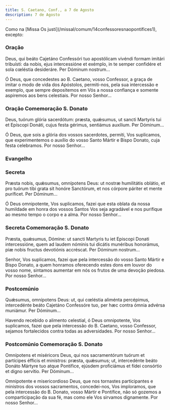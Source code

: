 ```yaml
---
title: S. Caetano, Conf., a 7 de Agosto
description: 7 de Agosto
---
```


<aside>
  Como na [Missa Os justi](/missal/comum/14confessoresnaopontifices1), excepto:
</aside>


### Oração

<div class="side-by-side not-content">

Deus, qui beáto Cajetáno Confessóri tuo apostólicam vivéndi formam imitári tribuísti: da nobis, ejus intercessióne et exémplo, in te semper confidére et sola cœléstia desideráre. Per Dóminum nostrum...

Ó Deus, que concedestes ao B. Caetano, vosso Confessor, a graça de imitar o modo de vida dos Apóstolos, permiti-nos, pela sua intercessão e exemplo, que sempre depositemos em Vós a nossa confiança e somente aspiremos aos bens celestiais. Por nosso Senhor...

</div>

### Oração Comemoração S. Donato

<div class="side-by-side not-content">

Deus, tuórum glória sacerdótum: præsta, quǽsumus, ut sancti Martyris tui et Epíscopi Donáti, cujus festa gérimus, sentiámus auxílium. Per Dóminum...

Ó Deus, que sois a glória dos vossos sacerdotes, permiti, Vos suplicamos, que experimentemos o auxílio do vosso Santo Mártir e Bispo Donato, cuja festa celebramos. Por nosso Senhor...

</div>

### Evangelho

<LinkCard
  href="/missal/pentecostes/14#evangelho"
  title="Décimo Quarto Domingo depois de Pentecostes"
/>

### Secreta

<div class="side-by-side not-content">

Præsta nobis, quǽsumus, omnípotens Deus: ut nostræ humilitátis oblátio, et pro tuórum tibi grata sit honóre Sanctórum, et nos córpore páriter et mente puríficet. Per Dóminum...

Ó Deus omnipotente, Vos suplicamos, fazei que esta oblata da nossa humildade em honra dos vossos Santos Vos seja agradável e nos purifique ao mesmo tempo o corpo e a alma. Por nosso Senhor...

</div>

### Secreta Comemoração S. Donato

<div class="side-by-side not-content">

Præsta, quǽsumus, Dómine: ut sancti Martyris tu iet Episcopi Donati intercessióne, quem ad laudem nóminis tui dicátis munéribus honorámus, piæ nobis fructus devotiónis accréscat. Per Dóminum nostrum...

Senhor, Vos suplicamos, fazei que pela intercessão do vosso Santo Mártir e Bispo Donato, a quem honramos oferecendo estes dons em louvor do vosso nome, sintamos aumentar em nós os frutos de uma devoção piedosa. Por nosso Senhor...

</div>

### Postcomúnio

<div class="side-by-side not-content">

Quǽsumus, omnípotens Deus: ut, qui cœléstia aliménta percépimus, intercedénte beáto Cajetáno Confessóre tuo, per hæc contra ómnia advérsa muniámur. Per Dóminum...

Havendo recebido o alimento celestial, ó Deus omnipotente, Vos suplicamos, fazei que pela intercessão do B. Caetano, vosso Confessor, sejamos fortalecidos contra todas as adversidades. Por nosso Senhor...

</div>

### Postcomúnio Comemoração S. Donato

<div class="side-by-side not-content">

Omnípotens et miséricors Deus, qui nos sacramentórum tuórum et partícipes éfficis et minístros: præsta, quǽsumus; ut, intercedénte beáto Donáto Mártyre tuo atque Pontífice, ejúsdem proficiámus et fídei consórtio et digno servítio. Per Dóminum...

Omnipotente e misericordioso Deus, que nos tornastes participantes e ministros dos vossos sacramentos, concedei-nos, Vos imploramos, que pela intercessão do B. Donato, vosso Mártir e Pontífice, não só gozemos a comparticipação da sua fé, mas como ele Vos sirvamos dignamente. Por nosso Senhor...

</div>
